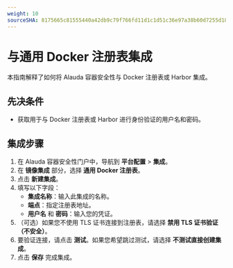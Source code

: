 ```yaml
---
weight: 10
sourceSHA: 8175665c81555440a42db9c79f766fd11d1c1d51c36e97a38b60d7255d182c46
---
```


# 与通用 Docker 注册表集成

本指南解释了如何将 Alauda 容器安全性与 Docker 注册表或 Harbor 集成。

## 先决条件

- 获取用于与 Docker 注册表或 Harbor 进行身份验证的用户名和密码。

## 集成步骤

1. 在 Alauda 容器安全性门户中，导航到 **平台配置** > **集成**。
2. 在 **镜像集成** 部分，选择 **通用 Docker 注册表**。
3. 点击 **新建集成**。
4. 填写以下字段：
   - **集成名称**：输入此集成的名称。
   - **端点**：指定注册表地址。
   - **用户名** 和 **密码**：输入您的凭证。
5. （可选）如果您不使用 TLS 证书连接到注册表，请选择 **禁用 TLS 证书验证（不安全）**。
6. 要验证连接，请点击 **测试**。如果您希望跳过测试，请选择 **不测试直接创建集成**。
7. 点击 **保存** 完成集成。
